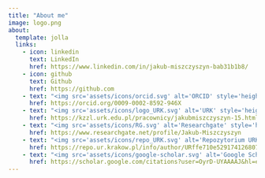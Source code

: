 ```yaml
---
title: "About me"
image: logo.png
about:
  template: jolla
  links:
    - icon: linkedin
      text: LinkedIn
      href: https://www.linkedin.com/in/jakub-miszczyszyn-bab31b1b8/
    - icon: github
      text: Github
      href: https://github.com
    - text: "<img src='assets/icons/orcid.svg' alt='ORCID' style='height: 15px; vertical-align: middle;'> ORCID"
      href: https://orcid.org/0009-0002-8592-946X
    - text: "<img src='assets/icons/logo_URK.svg' alt='URK' style='height: 20px; vertical-align: middle;'> Profil pracownika URK"
      href: https://kzzl.urk.edu.pl/pracownicy/jakubmiszczyszyn-15.html
    - text: "<img src='assets/icons/RG.svg' alt='Researchgate' style='height: 20px; vertical-align: middle;'> Researchgate"
      href: https://www.researchgate.net/profile/Jakub-Miszczyszyn
    - text: "<img src='assets/icons/repo_URK.svg' alt='Repozytorium URK' style='height: 20px; vertical-align: middle;'> Repozytorium URK"
      href: https://repo.ur.krakow.pl/info/author/URffe710e529174126807f9ed0e09f9826?r=publication&ps=20&title=Profil%2Bosoby%2B%25E2%258
    - text: "<img src='assets/icons/google-scholar.svg' alt='Google Scholar' style='height: 20px; vertical-align: middle;'> Google Scholar"
      href: https://scholar.google.com/citations?user=OyrD-UYAAAAJ&hl=en&oi=ao
--- 
```


